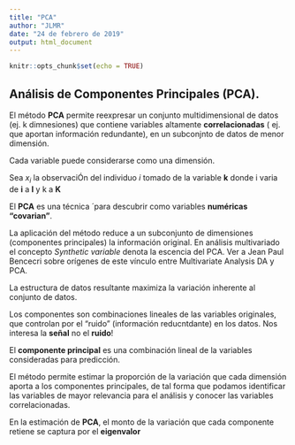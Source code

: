 ```yaml
---
title: "PCA"
author: "JLMR"
date: "24 de febrero de 2019"
output: html_document
---
```


```r
knitr::opts_chunk$set(echo = TRUE)
```

## Análisis de Componentes Principales (PCA).

El método **PCA** permite reexpresar un conjunto multidimensional de datos (ej. k dimnesiones) que contiene variables altamente **correlacionadas** ( ej. que aportan información redundante), en un subconjnto de datos de menor dimensión. 


Cada variable puede considerarse como una dimensión.

Sea $x_i$ la observaciÓn del individuo *i* tomado de la variable **k**  donde i varia de **i** a **I** y k a **K**

El **PCA** es  una técnica ´para descubrir como variables **numéricas** **"covarian"**.

La aplicación del método reduce a un subconjunto de  dimensiones (componentes principales) la información original. En  análisis multivariado  el concepto *Synthetic variable*  denota la escencia del PCA. Ver a Jean Paul Bencecri sobre orígenes de este vínculo entre Multivariate Analysis  DA y PCA. 

La estructura de datos resultante maximiza la variación inherente al conjunto de datos.

Los componentes son combinaciones lineales de las variables originales, que controlan por el "ruido" (información reducntdante) en los datos. Nos interesa la **señal** no el **ruido**!

El **componente principal** es una combinación lineal de la variables consideradas para predicción.

El método permite estimar la proporción de la variación que cada dimensión aporta a los componentes principales, de tal forma que podamos identificar las variables de mayor relevancia para el análisis y conocer las variables correlacionadas.

En la estimación de **PCA**, el monto de la variación que cada componente retiene se captura por el **eigenvalor**



```r

```

